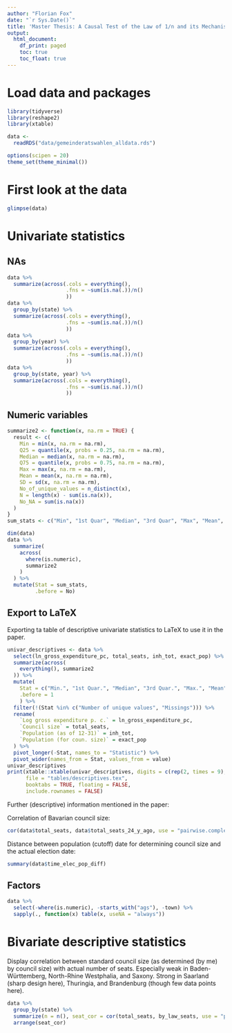 ```yaml
---
author: "Florian Fox"
date: "`r Sys.Date()`"
title: 'Master Thesis: A Causal Test of the Law of 1/n and its Mechanisms -- Descriptive Statistics'
output:
  html_document:
    df_print: paged
    toc: true
    toc_float: true
---
```


# Load data and packages

```r
library(tidyverse)
library(reshape2)
library(xtable)
```

```r
data <-
  readRDS("data/gemeinderatswahlen_alldata.rds")
```

```r
options(scipen = 20)
theme_set(theme_minimal())
```



# First look at the data

```r
glimpse(data)
```

# Univariate statistics

## NAs

```r
data %>%
  summarize(across(.cols = everything(),
                   .fns = ~sum(is.na(.))/n()
                   ))
data %>%
  group_by(state) %>%
  summarize(across(.cols = everything(),
                   .fns = ~sum(is.na(.))/n()
                   ))
data %>%
  group_by(year) %>%
  summarize(across(.cols = everything(),
                   .fns = ~sum(is.na(.))/n()
                   ))
data %>%
  group_by(state, year) %>%
  summarize(across(.cols = everything(),
                   .fns = ~sum(is.na(.))/n()
                   ))
```


## Numeric variables

```r
summarize2 <- function(x, na.rm = TRUE) {
  result <- c(
    Min = min(x, na.rm = na.rm),
    Q25 = quantile(x, probs = 0.25, na.rm = na.rm),
    Median = median(x, na.rm = na.rm),
    Q75 = quantile(x, probs = 0.75, na.rm = na.rm),
    Max = max(x, na.rm = na.rm),
    Mean = mean(x, na.rm = na.rm),
    SD = sd(x, na.rm = na.rm),
    No_of_unique_values = n_distinct(x),
    N = length(x) - sum(is.na(x)),
    No_NA = sum(is.na(x))
  )
}
sum_stats <- c("Min", "1st Quar", "Median", "3rd Quar", "Max", "Mean", "SD", "No of unique values", "n", "No of NA")
```
```r
dim(data)
data %>%
  summarize(
    across(
      where(is.numeric),
      summarize2
    )
  ) %>%
  mutate(Stat = sum_stats,
         .before = No)
```


## Export to LaTeX

Exporting ta table of descriptive univariate statistics to LaTeX to use it in the paper.

```r
univar_descriptives <- data %>%
  select(ln_gross_expenditure_pc, total_seats, inh_tot, exact_pop) %>%
  summarize(across(
    everything(), summarize2
  )) %>%
  mutate(
    Stat = c("Min.", "1st Quar.", "Median", "3rd Quar.", "Max.", "Mean", "S. D.", "Number of unique values", "n", "Missings"),
    .before = 1
    ) %>%
  filter(!(Stat %in% c("Number of unique values", "Missings"))) %>%
  rename(
    `Log gross expenditure p. c.` = ln_gross_expenditure_pc,
    `Council size` = total_seats,
    `Population (as of 12-31)` = inh_tot,
    `Population (for coun. size)` = exact_pop
  ) %>%
  pivot_longer(-Stat, names_to = "Statistic") %>%
  pivot_wider(names_from = Stat, values_from = value)
univar_descriptives
print(xtable::xtable(univar_descriptives, digits = c(rep(2, times = 9), 0)),
      file = "tables/descriptives.tex",
      booktabs = TRUE, floating = FALSE,
      include.rownames = FALSE)
```

Further (descriptive) information mentioned in the paper:

Correlation of Bavarian council size:

```r
cor(data$total_seats, data$total_seats_24_y_ago, use = "pairwise.complete.obs")
```

Distance between population (cutoff) date for determining council size and the actual election date:

```r
summary(data$time_elec_pop_diff)
```




## Factors


```r
data %>%
  select(-where(is.numeric), -starts_with("ags"), -town) %>%
  sapply(., function(x) table(x, useNA = "always"))
```

# Bivariate descriptive statistics



Display correlation between standard council size (as determined (by me) by council size) with actual number of seats. Especially weak in Baden-Württemberg, North-Rhine Westphalia, and Saxony. Strong in Saarland (sharp design here), Thuringia, and Brandenburg (though few data points here).

```r
data %>%
  group_by(state) %>%
  summarize(n = n(), seat_cor = cor(total_seats, by_law_seats, use = "pairwise.complete.obs")) %>%
  arrange(seat_cor)
```


```r

```

